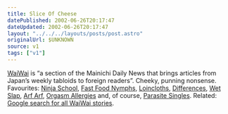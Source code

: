 ```yaml
---
title: Slice Of Cheese
datePublished: 2002-06-26T20:17:47
dateUpdated: 2002-06-26T20:17:47
layout: "../../../layouts/posts/post.astro"
originalUrl: $UNKNOWN
source: v1
tags: ["v1"]
---
```


[WaiWai][1] is &#8220;a section of the Mainichi Daily News that brings articles from Japan&#8217;s weekly tabloids to foreign readers&#8221;. Cheeky, punning nonsense. Favourites: [Ninja School][2], [Fast Food Nymphs][3], [Loincloths][4], [Differences][5], [Wet Slap][6], [Arf Arf][7], [Orgasm Allergies][8] and, of course, [Parasite Singles][9]. Related: [Google search for all WaiWai stories][10].

[1]: http://mdn.mainichi.co.jp/waiwai/ "Mainichi Daily News' WaiWai"
[2]: http://mdn.mainichi.co.jp/waiwai/0202/020221ninja.html "WaiWai: Japan's first Ninja school offers major in the mystical martial art"
[3]: http://mdn.mainichi.co.jp/waiwai/0206/020619nymphs.html "WaiWai: Fast food sends schoolgirls into sexual feeding frenzy"
[4]: http://mdn.mainichi.co.jp/waiwai/0206/020615loin.html "WaiWai: Loincloths crack the big time"
[5]: http://mdn.mainichi.co.jp/waiwai/0206/020613nice.html "WaiWai: Co-hosts stumble over 'nice' differences"
[6]: http://mdn.mainichi.co.jp/waiwai/0206/020611wet.html "WaiWai: Rainy season a wet dream for slap and tickle biz"
[7]: http://mdn.mainichi.co.jp/waiwai/0204/020423seal.html "WaiWai: Healing robot gets seal of approval"
[8]: http://mdn.mainichi.co.jp/waiwai/0204/020426allergies.html "WaiWai: Orgasm allergies nothing to sneeze at"
[9]: http://mdn.mainichi.co.jp/waiwai/0204/020429leech.html "WaiWai: Parasite singles leeching their families to the bone"
[10]: http://www.google.com/search?q=+site:mdn.mainichi.co.jp+WAIWAI "Google listing of WaiWai stories"
